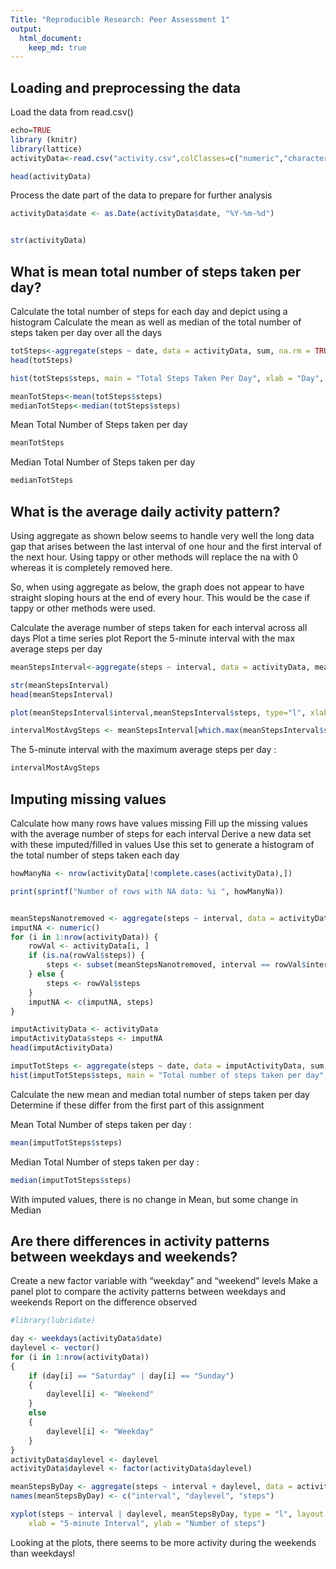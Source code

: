 ```yaml
---
Title: "Reproducible Research: Peer Assessment 1"
output: 
  html_document:
    keep_md: true
---
```




## Loading and preprocessing the data

Load the data from read.csv()


```r
echo=TRUE
library (knitr)
library(lattice)
activityData<-read.csv("activity.csv",colClasses=c("numeric","character","numeric"))

head(activityData)
```
Process the date part of the data to prepare for further analysis
```r

activityData$date <- as.Date(activityData$date, "%Y-%m-%d")


str(activityData)
```

## What is mean total number of steps taken per day?

Calculate the total number of steps for each day and depict using a histogram
Calculate the mean as well as median of the total number of steps taken per day over all the days
```r
totSteps<-aggregate(steps ~ date, data = activityData, sum, na.rm = TRUE)
head(totSteps)

hist(totSteps$steps, main = "Total Steps Taken Per Day", xlab = "Day",, col = "yellow")

meanTotSteps<-mean(totSteps$steps)
medianTotSteps<-median(totSteps$steps)
```


Mean Total Number of Steps taken per day
```r
meanTotSteps
```
Median Total Number of Steps taken per day
```r
medianTotSteps   
```



## What is the average daily activity pattern?

Using aggregate as shown below seems to handle very well the long data gap that arises between the last interval of one hour and the first interval of the next hour.
Using tappy or other methods will replace the na with 0 whereas it is completely removed here.  

So, when using aggregate as below, the graph does not appear to have straight sloping hours at the end of every hour. This would be the case if tappy or other methods were used.

Calculate the average number of steps taken for each interval across all days
Plot a time series plot
Report the 5-minute interval with the max average steps per day

```r
meanStepsInterval<-aggregate(steps ~ interval, data = activityData, mean, na.rm = TRUE)

str(meanStepsInterval)
head(meanStepsInterval)

plot(meanStepsInterval$interval,meanStepsInterval$steps, type="l", xlab="5-minute Interval", ylab="Average Number of Steps",main="Average Number of Steps by Interval")

intervalMostAvgSteps <- meanStepsInterval[which.max(meanStepsInterval$steps),1]

```
The 5-minute interval with the maximum average steps per day :
```r
intervalMostAvgSteps
```


## Imputing missing values

Calculate how many rows have values missing
Fill up the missing values with the average number of steps for each interval
Derive a new data set with these imputed/filled in values
Use this set to generate a histogram of the total number of steps taken each day
```r

howManyNa <- nrow(activityData[!complete.cases(activityData),])

print(sprintf("Number of rows with NA data: %i ", howManyNa))


meanStepsNanotremoved <- aggregate(steps ~ interval, data = activityData, FUN = mean)
imputNA <- numeric()
for (i in 1:nrow(activityData)) {
    rowVal <- activityData[i, ]
    if (is.na(rowVal$steps)) {
        steps <- subset(meanStepsNanotremoved, interval == rowVal$interval)$steps
    } else {
        steps <- rowVal$steps
    }
    imputNA <- c(imputNA, steps)
}

imputActivityData <- activityData
imputActivityData$steps <- imputNA
head(imputActivityData)

imputTotSteps <- aggregate(steps ~ date, data = imputActivityData, sum, na.rm = TRUE)
hist(imputTotSteps$steps, main = "Total number of steps taken per day", xlab = "Day", col = "green")
```

Calculate the new mean and median total number of steps taken per day
Determine if these differ from the first part of this assignment

Mean Total Number of steps taken per day : 

```r
mean(imputTotSteps$steps)
```

Median Total Number of steps taken per day : 
```r
median(imputTotSteps$steps)
```
With imputed values, there is no change in Mean, but some change in Median


## Are there differences in activity patterns between weekdays and weekends?

Create a new factor variable with "weekday" and "weekend" levels
Make a panel plot to compare the activity patterns between weekdays and weekends
Report on the difference observed

```r
#library(lubridate)

day <- weekdays(activityData$date)
daylevel <- vector()
for (i in 1:nrow(activityData)) 
{
    if (day[i] == "Saturday" | day[i] == "Sunday") 
    {
        daylevel[i] <- "Weekend"
    } 
    else 
    {
        daylevel[i] <- "Weekday"
    }
}
activityData$daylevel <- daylevel
activityData$daylevel <- factor(activityData$daylevel)

meanStepsByDay <- aggregate(steps ~ interval + daylevel, data = activityData, mean)
names(meanStepsByDay) <- c("interval", "daylevel", "steps")

xyplot(steps ~ interval | daylevel, meanStepsByDay, type = "l", layout = c(1, 2), 
    xlab = "5-minute Interval", ylab = "Number of steps")
```


Looking at the plots, there seems to be more activity during the weekends than weekdays!
